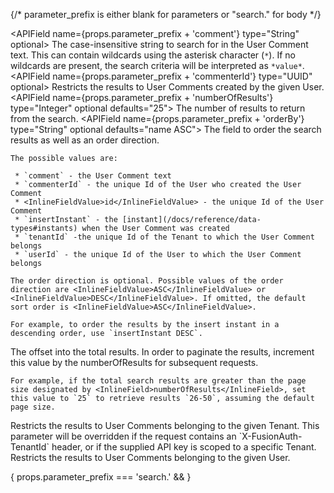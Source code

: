 
{/*  parameter_prefix is either blank for parameters or "search." for body */}

<APIBlock>
</APIBlock>


  <APIField name={props.parameter_prefix + 'comment'} type="String" optional>
    The case-insensitive string to search for in the User Comment text. This can contain wildcards using the asterisk character (`*`). If no wildcards are present, the search criteria will be interpreted as `*value*`.
  </APIField>
  <APIField name={props.parameter_prefix + 'commenterId'} type="UUID" optional>
    Restricts the results to User Comments created by the given User.
  </APIField>
  <APIField name={props.parameter_prefix + 'numberOfResults'} type="Integer" optional defaults="25">
    The number of results to return from the search.
  </APIField>
  <APIField name={props.parameter_prefix + 'orderBy'} type="String" optional defaults="name ASC">
    The field to order the search results as well as an order direction.

    The possible values are:

     * `comment` - the User Comment text
     * `commenterId` - the unique Id of the User who created the User Comment
     * <InlineFieldValue>id</InlineFieldValue> - the unique Id of the User Comment
     * `insertInstant` - the [instant](/docs/reference/data-types#instants) when the User Comment was created
     * `tenantId` -the unique Id of the Tenant to which the User Comment belongs
     * `userId` - the unique Id of the User to which the User Comment belongs

    The order direction is optional. Possible values of the order direction are <InlineFieldValue>ASC</InlineFieldValue> or <InlineFieldValue>DESC</InlineFieldValue>. If omitted, the default sort order is <InlineFieldValue>ASC</InlineFieldValue>.

    For example, to order the results by the insert instant in a descending order, use `insertInstant DESC`.
  </APIField>
  <APIField name={props.parameter_prefix + 'startRow'} type="Integer" optional defaults="0">
    The offset into the total results. In order to paginate the results, increment this value by the <InlineField>numberOfResults</InlineField> for subsequent requests.

    For example, if the total search results are greater than the page size designated by <InlineField>numberOfResults</InlineField>, set this value to `25` to retrieve results `26-50`, assuming the default page size.
  </APIField>
  <APIField name={props.parameter_prefix + 'tenantId'} type="UUID" optional>
    Restricts the results to User Comments belonging to the given Tenant. This parameter will be overridden if the request contains an `X-FusionAuth-TenantId` header, or if the supplied API key is scoped to a specific Tenant.
  </APIField>
  <APIField name={props.parameter_prefix + 'userId'} type="UUID" optional>
    Restricts the results to User Comments belonging to the given User.
  </APIField>

{ props.parameter_prefix === 'search.' &&
  <JSON title="Example Request JSON" src="user-comments/search-post-request.json" />
}
